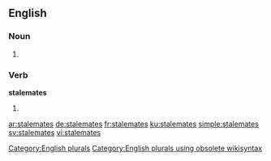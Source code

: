 ==English==

===Noun===
{{head|en}}

# {{plural of|stalemate}}

===Verb===
'''stalemates'''

# {{en-third-person singular of|stalemate}}

[[Category:English plurals]][[Category:English plurals using obsolete wikisyntax]]

[[ar:stalemates]]
[[de:stalemates]]
[[fr:stalemates]]
[[ku:stalemates]]
[[simple:stalemates]]
[[sv:stalemates]]
[[vi:stalemates]]